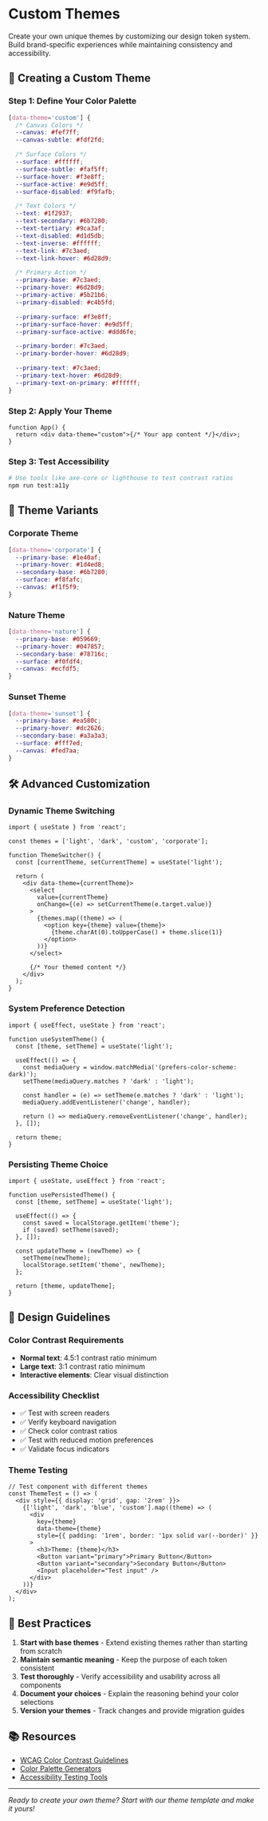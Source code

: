 
<Meta title="Theming/Custom Themes" />

# Custom Themes

Create your own unique themes by customizing our design token system. Build brand-specific experiences while maintaining consistency and accessibility.

## 🎨 Creating a Custom Theme

### Step 1: Define Your Color Palette

```css
[data-theme='custom'] {
  /* Canvas Colors */
  --canvas: #fef7ff;
  --canvas-subtle: #fdf2fd;

  /* Surface Colors */
  --surface: #ffffff;
  --surface-subtle: #faf5ff;
  --surface-hover: #f3e8ff;
  --surface-active: #e9d5ff;
  --surface-disabled: #f9fafb;

  /* Text Colors */
  --text: #1f2937;
  --text-secondary: #6b7280;
  --text-tertiary: #9ca3af;
  --text-disabled: #d1d5db;
  --text-inverse: #ffffff;
  --text-link: #7c3aed;
  --text-link-hover: #6d28d9;

  /* Primary Action */
  --primary-base: #7c3aed;
  --primary-hover: #6d28d9;
  --primary-active: #5b21b6;
  --primary-disabled: #c4b5fd;

  --primary-surface: #f3e8ff;
  --primary-surface-hover: #e9d5ff;
  --primary-surface-active: #ddd6fe;

  --primary-border: #7c3aed;
  --primary-border-hover: #6d28d9;

  --primary-text: #7c3aed;
  --primary-text-hover: #6d28d9;
  --primary-text-on-primary: #ffffff;
}
```

### Step 2: Apply Your Theme

```tsx
function App() {
  return <div data-theme="custom">{/* Your app content */}</div>;
}
```

### Step 3: Test Accessibility

```bash
# Use tools like axe-core or lighthouse to test contrast ratios
npm run test:a11y
```

## 🎯 Theme Variants

### Corporate Theme

```css
[data-theme='corporate'] {
  --primary-base: #1e40af;
  --primary-hover: #1d4ed8;
  --secondary-base: #6b7280;
  --surface: #f8fafc;
  --canvas: #f1f5f9;
}
```

### Nature Theme

```css
[data-theme='nature'] {
  --primary-base: #059669;
  --primary-hover: #047857;
  --secondary-base: #78716c;
  --surface: #f0fdf4;
  --canvas: #ecfdf5;
}
```

### Sunset Theme

```css
[data-theme='sunset'] {
  --primary-base: #ea580c;
  --primary-hover: #dc2626;
  --secondary-base: #a3a3a3;
  --surface: #fff7ed;
  --canvas: #fed7aa;
}
```

## 🛠️ Advanced Customization

### Dynamic Theme Switching

```tsx
import { useState } from 'react';

const themes = ['light', 'dark', 'custom', 'corporate'];

function ThemeSwitcher() {
  const [currentTheme, setCurrentTheme] = useState('light');

  return (
    <div data-theme={currentTheme}>
      <select
        value={currentTheme}
        onChange={(e) => setCurrentTheme(e.target.value)}
      >
        {themes.map((theme) => (
          <option key={theme} value={theme}>
            {theme.charAt(0).toUpperCase() + theme.slice(1)}
          </option>
        ))}
      </select>

      {/* Your themed content */}
    </div>
  );
}
```

### System Preference Detection

```tsx
import { useEffect, useState } from 'react';

function useSystemTheme() {
  const [theme, setTheme] = useState('light');

  useEffect(() => {
    const mediaQuery = window.matchMedia('(prefers-color-scheme: dark)');
    setTheme(mediaQuery.matches ? 'dark' : 'light');

    const handler = (e) => setTheme(e.matches ? 'dark' : 'light');
    mediaQuery.addEventListener('change', handler);

    return () => mediaQuery.removeEventListener('change', handler);
  }, []);

  return theme;
}
```

### Persisting Theme Choice

```tsx
import { useState, useEffect } from 'react';

function usePersistedTheme() {
  const [theme, setTheme] = useState('light');

  useEffect(() => {
    const saved = localStorage.getItem('theme');
    if (saved) setTheme(saved);
  }, []);

  const updateTheme = (newTheme) => {
    setTheme(newTheme);
    localStorage.setItem('theme', newTheme);
  };

  return [theme, updateTheme];
}
```

## 🎨 Design Guidelines

### Color Contrast Requirements

- **Normal text**: 4.5:1 contrast ratio minimum
- **Large text**: 3:1 contrast ratio minimum
- **Interactive elements**: Clear visual distinction

### Accessibility Checklist

- ✅ Test with screen readers
- ✅ Verify keyboard navigation
- ✅ Check color contrast ratios
- ✅ Test with reduced motion preferences
- ✅ Validate focus indicators

### Theme Testing

```tsx
// Test component with different themes
const ThemeTest = () => (
  <div style={{ display: 'grid', gap: '2rem' }}>
    {['light', 'dark', 'blue', 'custom'].map((theme) => (
      <div
        key={theme}
        data-theme={theme}
        style={{ padding: '1rem', border: '1px solid var(--border)' }}
      >
        <h3>Theme: {theme}</h3>
        <Button variant="primary">Primary Button</Button>
        <Button variant="secondary">Secondary Button</Button>
        <Input placeholder="Test input" />
      </div>
    ))}
  </div>
);
```

## 🚀 Best Practices

1. **Start with base themes** - Extend existing themes rather than starting from scratch
2. **Maintain semantic meaning** - Keep the purpose of each token consistent
3. **Test thoroughly** - Verify accessibility and usability across all components
4. **Document your choices** - Explain the reasoning behind your color selections
5. **Version your themes** - Track changes and provide migration guides

## 📚 Resources

- [WCAG Color Contrast Guidelines](https://www.w3.org/WAI/WCAG21/Understanding/contrast-minimum.html)
- [Color Palette Generators](https://coolors.co/)
- [Accessibility Testing Tools](https://www.deque.com/axe/)

---

_Ready to create your own theme? Start with our theme template and make it yours!_
